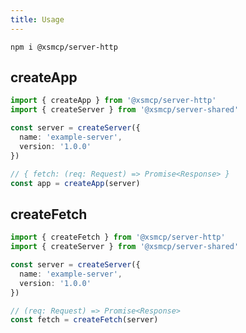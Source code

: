 ```yaml
---
title: Usage
---
```


```package-install
npm i @xsmcp/server-http
```

## createApp

```ts
import { createApp } from '@xsmcp/server-http'
import { createServer } from '@xsmcp/server-shared'

const server = createServer({
  name: 'example-server',
  version: '1.0.0'
})

// { fetch: (req: Request) => Promise<Response> }
const app = createApp(server)
```

## createFetch

```ts
import { createFetch } from '@xsmcp/server-http'
import { createServer } from '@xsmcp/server-shared'

const server = createServer({
  name: 'example-server',
  version: '1.0.0'
})

// (req: Request) => Promise<Response>
const fetch = createFetch(server)
```
